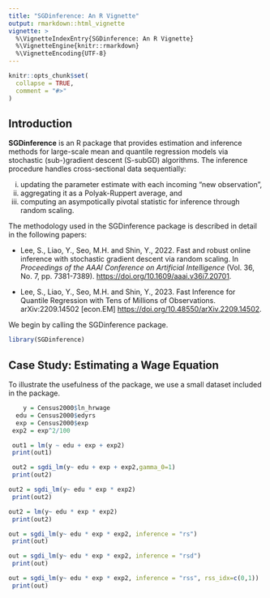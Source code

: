 ```yaml
---
title: "SGDinference: An R Vignette"
output: rmarkdown::html_vignette
vignette: >
  %\VignetteIndexEntry{SGDinference: An R Vignette}
  %\VignetteEngine{knitr::rmarkdown}
  %\VignetteEncoding{UTF-8}
---
```


```r
knitr::opts_chunk$set(
  collapse = TRUE,
  comment = "#>"
)
```

## Introduction

__SGDinference__ is an R package that provides estimation and inference methods for large-scale mean and quantile regression models via stochastic (sub-)gradient descent (S-subGD) algorithms. The inference procedure handles cross-sectional data sequentially: 

  (i) updating the parameter estimate with each incoming "new observation", 
  (ii) aggregating it as a Polyak-Ruppert average, and 
  (iii) computing an asympotically pivotal statistic for inference through random scaling.

The methodology used in the SGDinference package is described in detail in the following papers:

- Lee, S., Liao, Y., Seo, M.H. and Shin, Y., 2022. Fast and robust online inference with stochastic gradient descent via random scaling. In _Proceedings of the AAAI Conference on Artificial Intelligence_ (Vol. 36, No. 7, pp. 7381-7389).
<https://doi.org/10.1609/aaai.v36i7.20701>.

- Lee, S., Liao, Y., Seo, M.H. and Shin, Y., 2023. Fast Inference for Quantile Regression with Tens of Millions of Observations. 	arXiv:2209.14502 [econ.EM] <https://doi.org/10.48550/arXiv.2209.14502>.

We begin by calling the SGDinference package.

```r
library(SGDinference)
```

## Case Study: Estimating a Wage Equation

To illustrate the usefulness of the package, we use a small dataset included in the package.

```r
    y = Census2000$ln_hrwage 
  edu = Census2000$edyrs
  exp = Census2000$exp
 exp2 = exp^2/100
```


```r
 out1 = lm(y ~ edu + exp + exp2)
 print(out1)
```

```r
 out2 = sgdi_lm(y~ edu + exp + exp2,gamma_0=1)
 print(out2)
```

```r
out2 = sgdi_lm(y~ edu * exp * exp2)
 print(out2)
```

```r
out2 = lm(y~ edu * exp * exp2)
 print(out2)
```

```r
out = sgdi_lm(y~ edu * exp * exp2, inference = "rs")
 print(out)
```

```r
out = sgdi_lm(y~ edu * exp * exp2, inference = "rsd")
 print(out)
```

```r
out = sgdi_lm(y~ edu * exp * exp2, inference = "rss", rss_idx=c(0,1))
 print(out)
```